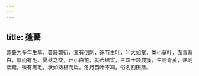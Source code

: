 ```yaml
---
---
---
```

title: 蓬虆
---



蓬虆为多年生草，蔓藤繁衍，茎有倒刺，逐节生叶，叶大如掌，类小葵叶，面青背白，厚而有毛。夏秋之交，开小白花，就蒂结实，三四十颗成簇，生则青黄，熟则紫黯，微有黑毛，状如熟椹而扁。冬月苗叶不凋，俗名割田蔗。